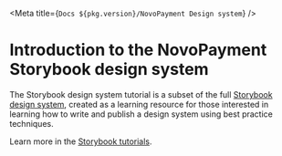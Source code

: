 
<Meta title={`Docs ${pkg.version}/NovoPayment Design system`} />

# Introduction to the NovoPayment Storybook design system

The Storybook design system tutorial is a subset of the full [Storybook design system](https://github.com/storybookjs/design-system/), created as a learning resource for those interested in learning how to write and publish a design system using best practice techniques.

Learn more in the [Storybook tutorials](https://storybook.js.org/tutorials/).

